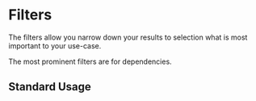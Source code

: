 
# Filters

The filters allow you narrow down your results to selection what is most important to your use-case.

The most prominent filters are for dependencies.

## Standard Usage

<Preview withToolbar>
  <Story id="filters--standard" />
</Preview>
